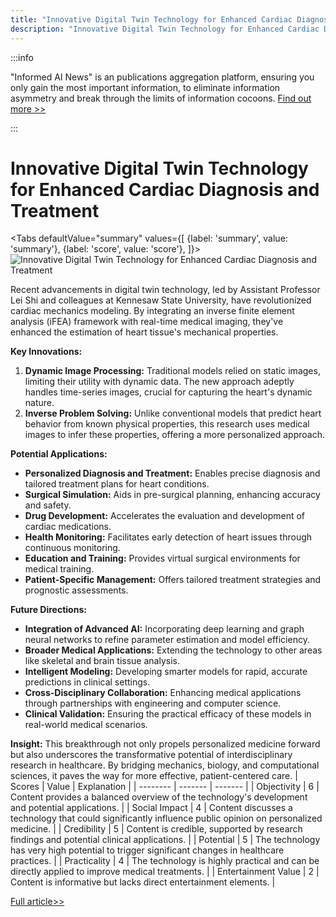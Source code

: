 ```yaml
---
title: "Innovative Digital Twin Technology for Enhanced Cardiac Diagnosis and Treatment"
description: "Innovative Digital Twin Technology for Enhanced Cardiac Diagnosis and Treatment"
---
```



:::info

"Informed AI News" is an publications aggregation platform, ensuring you only gain the most important information, to eliminate information asymmetry and break through the limits of information cocoons.  [Find out more >>](/)

:::

# Innovative Digital Twin Technology for Enhanced Cardiac Diagnosis and Treatment


<Tabs
	defaultValue="summary"
	values={[
	{label: 'summary', value: 'summary'},
	{label: 'score', value: 'score'},
]}>
<TabItem value="summary">
<img
  src="https://image.informedainews.com/2024/06/Hea-YS4-1717983585-0.jpg"
  alt="Innovative Digital Twin Technology for Enhanced Cardiac Diagnosis and Treatment"
/>



Recent advancements in digital twin technology, led by Assistant Professor Lei Shi and colleagues at Kennesaw State University, have revolutionized cardiac mechanics modeling. By integrating an inverse finite element analysis (iFEA) framework with real-time medical imaging, they've enhanced the estimation of heart tissue's mechanical properties.

**Key Innovations:**
1. **Dynamic Image Processing:** Traditional models relied on static images, limiting their utility with dynamic data. The new approach adeptly handles time-series images, crucial for capturing the heart's dynamic nature.
2. **Inverse Problem Solving:** Unlike conventional models that predict heart behavior from known physical properties, this research uses medical images to infer these properties, offering a more personalized approach.

**Potential Applications:**
- **Personalized Diagnosis and Treatment:** Enables precise diagnosis and tailored treatment plans for heart conditions.
- **Surgical Simulation:** Aids in pre-surgical planning, enhancing accuracy and safety.
- **Drug Development:** Accelerates the evaluation and development of cardiac medications.
- **Health Monitoring:** Facilitates early detection of heart issues through continuous monitoring.
- **Education and Training:** Provides virtual surgical environments for medical training.
- **Patient-Specific Management:** Offers tailored treatment strategies and prognostic assessments.

**Future Directions:**
- **Integration of Advanced AI:** Incorporating deep learning and graph neural networks to refine parameter estimation and model efficiency.
- **Broader Medical Applications:** Extending the technology to other areas like skeletal and brain tissue analysis.
- **Intelligent Modeling:** Developing smarter models for rapid, accurate predictions in clinical settings.
- **Cross-Disciplinary Collaboration:** Enhancing medical applications through partnerships with engineering and computer science.
- **Clinical Validation:** Ensuring the practical efficacy of these models in real-world medical scenarios.

**Insight:**
This breakthrough not only propels personalized medicine forward but also underscores the transformative potential of interdisciplinary research in healthcare. By bridging mechanics, biology, and computational sciences, it paves the way for more effective, patient-centered care.
</TabItem>
<TabItem value="score">
	| Scores     | Value   | Explanation |
	| -------- | ------- | ------- |
	| Objectivity  | 6    | Content provides a balanced overview of the technology's development and potential applications.    |
	| Social Impact | 4     | Content discusses a technology that could significantly influence public opinion on personalized medicine.    |
	| Credibility    | 5    | Content is credible, supported by research findings and potential clinical applications.    |
	| Potential    | 5    | The technology has very high potential to trigger significant changes in healthcare practices.    |
	| Practicality    | 4    | The technology is highly practical and can be directly applied to improve medical treatments.    |
	| Entertainment Value    | 2    | Content is informative but lacks direct entertainment elements.    |
</TabItem>
</Tabs>

[Full article>>](https://www.mittrchina.com/news/detail/13416)
